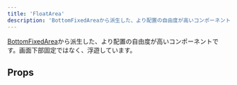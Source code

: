 ```yaml
---
title: 'FloatArea'
description: 'BottomFixedAreaから派生した、より配置の自由度が高いコンポーネントです。画面下部固定ではなく、浮遊しています。'
---
```


[BottomFixedArea](/products/components/bottom-fixed-area/)から派生した、より配置の自由度が高いコンポーネントです。画面下部固定ではなく、浮遊しています。

<ComponentStory name="FloatArea" />

## Props

<ComponentPropsTable name="FloatArea" />


